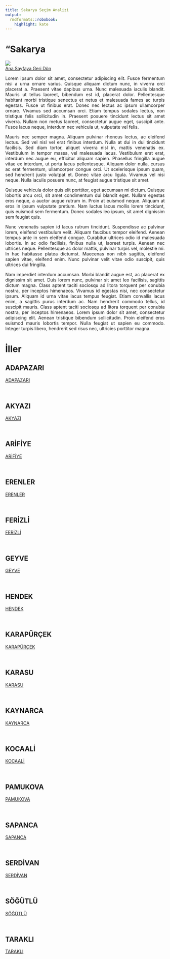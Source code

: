 ```yaml
---
title: Sakarya Seçim Analizi
output:
  rmdformats::robobook:
    highlight: kate
---
```

# "Sakarya

<img src="https://ontheworldmap.com/turkey/map-of-turkey.jpg" ><br>
 <a href="https://aiasci.github.io/secimdeneme/">Ana Sayfaya Geri Dön</a> <br>


::: {style="text-align: justify;"}
Lorem ipsum dolor sit amet, consectetur adipiscing elit. Fusce fermentum nisi a urna ornare varius. Quisque aliquam dictum nunc, in viverra orci placerat a. Praesent vitae dapibus urna. Nunc malesuada iaculis blandit. Mauris ut tellus laoreet, bibendum est id, placerat dolor. Pellentesque habitant morbi tristique senectus et netus et malesuada fames ac turpis egestas. Fusce ut finibus erat. Donec nec lectus ac ipsum ullamcorper ornare. Vivamus sed accumsan orci. Etiam tempus sodales lectus, non tristique felis sollicitudin in. Praesent posuere tincidunt lectus sit amet viverra. Nullam non metus laoreet, consectetur augue eget, suscipit ante. Fusce lacus neque, interdum nec vehicula ut, vulputate vel felis.
:::


::: {style="text-align: justify;"}
Mauris nec semper magna. Aliquam pulvinar rhoncus lectus, ac eleifend lectus. Sed vel nisl vel erat finibus interdum. Nulla at dui in dui tincidunt facilisis. Sed diam tortor, aliquet viverra nisl in, mattis venenatis ex. Vestibulum in tempor massa, vel malesuada lacus. Vestibulum erat erat, interdum nec augue eu, efficitur aliquam sapien. Phasellus fringilla augue vitae ex interdum, ut porta lacus pellentesque. Aliquam dolor nulla, cursus ac erat fermentum, ullamcorper congue orci. Ut scelerisque ipsum quam, sed hendrerit justo volutpat et. Donec vitae arcu ligula. Vivamus vel nisi neque. Nulla iaculis posuere nunc, at feugiat augue tristique sit amet.
:::


::: {style="text-align: justify;"}
Quisque vehicula dolor quis elit porttitor, eget accumsan mi dictum. Quisque lobortis arcu orci, sit amet condimentum dui blandit eget. Nullam egestas eros neque, a auctor augue rutrum in. Proin at euismod neque. Aliquam at eros in ipsum vulputate pretium. Nam luctus lacus mollis lorem tincidunt, quis euismod sem fermentum. Donec sodales leo ipsum, sit amet dignissim sem feugiat quis.
:::


::: {style="text-align: justify;"}
Nunc venenatis sapien id lacus rutrum tincidunt. Suspendisse ac pulvinar lorem, eleifend vestibulum velit. Aliquam faucibus tempor eleifend. Aenean tempus ante in sem eleifend congue. Curabitur ultrices odio id malesuada lobortis. In ac odio facilisis, finibus nulla ut, laoreet turpis. Aenean nec ultrices neque. Pellentesque ac dolor mattis, pulvinar turpis vel, molestie mi. In hac habitasse platea dictumst. Maecenas non nibh sagittis, eleifend sapien vitae, eleifend enim. Nunc pulvinar velit vitae odio suscipit, quis ultrices dui fringilla.
:::


::: {style="text-align: justify;"}
Nam imperdiet interdum accumsan. Morbi blandit augue est, ac placerat ex dignissim sit amet. Duis lorem nunc, pulvinar sit amet leo facilisis, sagittis dictum magna. Class aptent taciti sociosqu ad litora torquent per conubia nostra, per inceptos himenaeos. Vivamus id egestas nisi, nec consectetur ipsum. Aliquam id urna vitae lacus tempus feugiat. Etiam convallis lacus enim, a sagittis purus interdum ac. Nam hendrerit commodo tellus, id suscipit mauris. Class aptent taciti sociosqu ad litora torquent per conubia nostra, per inceptos himenaeos. Lorem ipsum dolor sit amet, consectetur adipiscing elit. Aenean tristique bibendum sollicitudin. Proin eleifend eros euismod mauris lobortis tempor. Nulla feugiat ut sapien eu commodo. Integer turpis libero, hendrerit sed risus nec, ultricies porttitor magna. 
:::

# İller


## ADAPAZARI

 <a href="ADAPAZARI">ADAPAZARI</a> 

<br>


## AKYAZI

 <a href="AKYAZI">AKYAZI</a> 

<br>


## ARİFİYE

 <a href="ARİFİYE">ARİFİYE</a> 

<br>


## ERENLER

 <a href="ERENLER">ERENLER</a> 

<br>


## FERİZLİ

 <a href="FERİZLİ">FERİZLİ</a> 

<br>


## GEYVE

 <a href="GEYVE">GEYVE</a> 

<br>


## HENDEK

 <a href="HENDEK">HENDEK</a> 

<br>


## KARAPÜRÇEK

 <a href="KARAPÜRÇEK">KARAPÜRÇEK</a> 

<br>


## KARASU

 <a href="KARASU">KARASU</a> 

<br>


## KAYNARCA

 <a href="KAYNARCA">KAYNARCA</a> 

<br>


## KOCAALİ

 <a href="KOCAALİ">KOCAALİ</a> 

<br>


## PAMUKOVA

 <a href="PAMUKOVA">PAMUKOVA</a> 

<br>


## SAPANCA

 <a href="SAPANCA">SAPANCA</a> 

<br>


## SERDİVAN

 <a href="SERDİVAN">SERDİVAN</a> 

<br>


## SÖĞÜTLÜ

 <a href="SÖĞÜTLÜ">SÖĞÜTLÜ</a> 

<br>


## TARAKLI

 <a href="TARAKLI">TARAKLI</a> 

<br>
